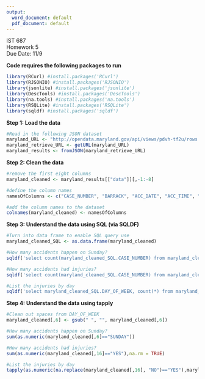---
output:
  word_document: default
  pdf_document: default
---
IST 687  
Homework 5  
Due Date: 11/9  

**Code requires the following packages to run**

```{r}
library(RCurl) #install.packages('RCurl')
library(RJSONIO) #install.packages('RJSONIO')
library(jsonlite) #install.packages('jsonlite')
library(DescTools) #install.packages('DescTools')
library(na.tools) #install.packages('na.tools')
library(RSQLite) #install.packages('RSQLite')
library(sqldf) #install.packages('sqldf')
```

**Step 1: Load the data**

```{r}
#Read in the following JSON dataset
maryland_URL <- "http://opendata.maryland.gov/api/views/pdvh-tf2u/rows.json?,%E2%86%92accessType=DOWNLOAD"
maryland_retrieve_URL <- getURL(maryland_URL)
maryland_results <- fromJSON(maryland_retrieve_URL)
```

**Step 2: Clean the data**

```{r}
#remove the first eight columns
maryland_cleaned <- maryland_results[["data"]][,-1:-8]

#define the column names
namesOfColumns <- c("CASE_NUMBER", "BARRACK", "ACC_DATE", "ACC_TIME", "ACC_TIME_CODE", "DAY_OF_WEEK", "ROAD", "INTERSECT_ROAD", "DIST_FROM_INTERSECT", "DIST_DIRECTION", "CITY_NAME", "COUNTY_CODE", "COUNTY_NAME", "VEHICLE_COUNT", "PROP_DEST", "INJURY", "COLLISION_WITH_1", "COLLISION_WITH_2")

#add the column names to the dataset
colnames(maryland_cleaned) <- namesOfColumns
```

**Step 3: Understand the data using SQL (via SQLDF)**

```{r}
#Turn into data frame to enable SQL query use
maryland_cleaned_SQL <- as.data.frame(maryland_cleaned)

#How many accidents happen on Sunday?
sqldf('select count(maryland_cleaned_SQL.CASE_NUMBER) from maryland_cleaned_SQL where trim(DAY_OF_WEEK) = "SUNDAY"')

#How many accidents had injuries?
sqldf('select count(maryland_cleaned_SQL.CASE_NUMBER) from maryland_cleaned_SQL where INJURY = "YES"')

#List the injuries by day
sqldf('select maryland_cleaned_SQL.DAY_OF_WEEK, count(*) from maryland_cleaned_SQL where INJURY = "YES" group by maryland_cleaned_SQL.DAY_OF_WEEK')
```

**Step 4: Understand the data using tapply**

```{r}
#Clean out spaces from DAY_OF_WEEK
maryland_cleaned[,6] <- gsub(" ", "", maryland_cleaned[,6])

#How many accidents happen on Sunday?
sum(as.numeric(maryland_cleaned[,6]=="SUNDAY"))

#How many accidents had injuries?
sum(as.numeric(maryland_cleaned[,16]=="YES"),na.rm = TRUE)

#List the injuries by day
tapply(as.numeric(na.replace(maryland_cleaned[,16], "NO")=="YES"),maryland_cleaned[,6],sum)
```